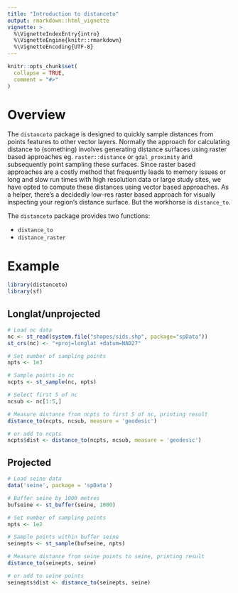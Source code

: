 ```yaml
---
title: "Introduction to distanceto"
output: rmarkdown::html_vignette
vignette: >
  %\VignetteIndexEntry{intro}
  %\VignetteEngine{knitr::rmarkdown}
  %\VignetteEncoding{UTF-8}
---
```


```r
knitr::opts_chunk$set(
  collapse = TRUE,
  comment = "#>"
)
```


# Overview

The `distanceto` package is designed to quickly sample distances from points
features to other vector layers. Normally the approach for calculating distance
to (something) involves generating distance surfaces using raster based approaches
eg. `raster::distance` or `gdal_proximity` and subsequently point sampling these
surfaces. Since raster based approaches are a costly method that frequently leads
to memory issues or long and slow run times with high resolution data or large
study sites, we have opted to compute these distances using vector based
approaches. As a helper, there's a decidedly low-res raster based approach for
visually inspecting your region's distance surface. But the workhorse is
`distance_to`.


The `distanceto` package provides two functions:

* `distance_to`
* `distance_raster`


# Example

```r
library(distanceto)
library(sf)
```


## Longlat/unprojected
```r
# Load nc data
nc <- st_read(system.file("shapes/sids.shp", package="spData"))
st_crs(nc) <- "+proj=longlat +datum=NAD27"

# Set number of sampling points
npts <- 1e3

# Sample points in nc
ncpts <- st_sample(nc, npts)

# Select first 5 of nc
ncsub <- nc[1:5,]

# Measure distance from ncpts to first 5 of nc, printing result
distance_to(ncpts, ncsub, measure = 'geodesic')

# or add to ncpts
ncpts$dist <- distance_to(ncpts, ncsub, measure = 'geodesic')
```


## Projected

```r
# Load seine data
data('seine', package = 'spData')

# Buffer seine by 1000 metres
bufseine <- st_buffer(seine, 1000)

# Set number of sampling points
npts <- 1e2

# Sample points within buffer seine
seinepts <- st_sample(bufseine, npts)

# Measure distance from seine points to seine, printing result
distance_to(seinepts, seine)

# or add to seine points
seinepts$dist <- distance_to(seinepts, seine)
```
